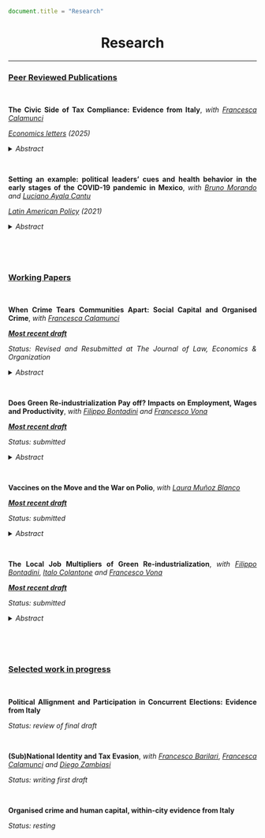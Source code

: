 ```js
document.title = "Research"
```

<div align="center">
# Research 
<div>


****

<div align="justify">

### <ins> Peer Reviewed Publications </ins>

<br />


**The Civic Side of Tax Compliance: Evidence from Italy**, *with* <a href="https://sites.google.com/view/francescacalamunci/home?authuser=0" target="_blank">*Francesca Calamunci*</a>

<a href="https://www.sciencedirect.com/science/article/abs/pii/S0165176525001831" target="_blank">*Economics letters*</a> *(2025)*

<details close>
<summary>*Abstract*</summary> This study validates TV fee compliance as a proxy for civic capital in Italy. Using municipality-level
data, we show that it strongly correlates with traditional social capital measures such as voluntary
associations, referenda, and European elections turnout. The analysis confirms its reliability both at
municipal and provincial levels. TV fee compliance provides a scalable, objective, and timely indicator,
particularly useful for researchers to examine the socio-economic dynamics of civic capital and its
implications for institutional performance and economic development.
</details>

<br />

**Setting an example: political leaders’ cues and health behavior in the early stages of the COVID-19 pandemic in Mexico**, *with* <a href="https://sites.google.com/view/brunomorando/home" target="_blank">*Bruno Morando*</a> *and* <a href="https://www.udlap.mx/ofertaacademica/profesores.aspx?cveCarrera=LEC&profesor=0024068&extracto=1" target="_blank">*Luciano Ayala Cantu*</a>

<a href="https://onlinelibrary.wiley.com/doi/10.1111/lamp.12223" target="_blank">*Latin American Policy*</a> *(2021)*

<details close>
<summary>*Abstract*</summary> How do political leaders’ cues affect citizen behavior regarding a new and complex issue? We address this question in the context of the early stages of the Covid‐19 pandemic in Mexico, using electoral outcomes and municipal‐level mobility data from Facebook's Movement Range Maps. In March 2020, Mexico's president downplayed constantly the severity of the coming health crisis by continuing his political rallies throughout the country and encouraging people to leave their homes. Using an event‐study analysis, we find that, after the first press conference where his government declared mobility restrictions were not yet necessary, on March 13, citizens’ geographic mobility in pro‐government municipalities was higher than in cities where support for the president was less strong. Our results are robust to several specifications and definitions of political support. Moreover, we find evidence that our results are driven by cities with higher media penetration, which implies that they can be attributed to people's reactions to the president's cues rather than to systematic differences in the preferences of his supporters.
</details>

<br />


<br />


### <ins> Working Papers </ins>

<br />


**When Crime Tears Communities Apart: Social Capital and Organised Crime**, 
*with* <a href="https://sites.google.com/view/francescacalamunci/home?authuser=0" target="_blank">*Francesca Calamunci*</a>

*<a href="https://papers.ssrn.com/sol3/papers.cfm?abstract_id=4431634" target="_blank">**Most recent draft**</a>*

*Status: Revised and Resubmitted at The Journal of Law, Economics & Organization*

<details close>
<summary>*Abstract*</summary> What is the long-term effect of organised crime presence on civic capital? By leveraging novel tax compliance and organised crime data, this study investigates this question within the Italian landscape. We exploit the forced resettlement law that compelled organised crime members living in the South of Italy to resettle in the Centre-North area of the country. Employing difference-in-differences reduced form and two-stage least squares estimation strategies, estimates reveal that sustained exposure to mafia presence reduces TV tax compliance. Exploring possible mechanisms, we find that municipalities exposed to the forced resettlement laws show more firms in strategic sectors for organised crime infiltration, and more episodes of extortion and labour racketeering. Moreover, heterogeneous analysis shows that municipalities with a younger population, less home ownership, and more readership drive the main effects, while provincial migration does not. 
</details>

<br />


**Does Green Re-industrialization Pay off? Impacts on Employment, Wages and Productivity**, *with* <a href="https://sites.google.com/view/fbontadini/home" target="_blank">*Filippo Bontadini*</a> *and* <a href="https://sites.google.com/view/francescovona/home" target="_blank">*Francesco Vona*</a>   

*<a href="https://feem-media.s3.eu-central-1.amazonaws.com/wp-content/uploads/NDL2024-23-1.pdf" target="_blank">**Most recent draft**</a>*

*Status: submitted*

<details close>
<summary> *Abstract* </summary> What are the consequences of green industrialization on the labour market and industry dynamics? This paper tackles and quantifies this question by employing observable and reliable data on green manufacturing production for an extensive set of EU countries and 4-digit manufacturing industries for over a decade. First, at a descriptive level, this paper documents that green production is mostly concentrated in a few countries and industries. Moreover, potentially green industries outperform the others in terms of employment, average wages, value added and productivity. Second, when controlling for other drivers of the labour market and industry dynamics in the econometric analysis, it finds that employment and value added grow faster in potentially green sectors, particularly at the intensive margin. In contrast, average wages and labour productivity remain unchanged. Then, to purge the analysis from possible endogeneity, this paper employs two shift-share instruments. These econometric exercises corroborate the previous findings. An increase in 1 million€ of sold green production is associated with an increase of 0.03% in employment and value added, respectively. The analysis is extended with different heterogeneity exercises and robustness checks.
</details>

<br />

**Vaccines on the Move and the War on Polio**, *with* <a href="https://sites.google.com/view/lauramunozblanco/home?authuser=0" target="_blank">*Laura Muñoz Blanco*</a>

*<a href="https://exetereconomics.github.io/RePEc/dpapers/DP2403.pdf" target="_blank">**Most recent draft**</a>*

*Status: submitted*

<details close>
<summary>*Abstract*</summary> The rising number of refugees and internally displaced people (IDPs) presents new challenges for vaccine distribution and the spread of diseases. How do forcibly displaced population inflows affect infectious diseases incidence in host communities? Can a policy intervention that vaccinates children during their migration mitigate the impacts? To answer these questions, we examine the Pakistani mass internal displacement from the conflict-affected Federally Administered Tribal Areas in 2008. Using a difference-in-differences approach, we compare new polio cases in districts near and far from the conflict zone before and after 2008. The spatial distribution of districts relative to the historical region of Pashtunistan allows us to design a sample of comparable units. We show that a standard deviation increase in predicted IDP inflow leads to a rise in the new polio cases per 100,000 inhabitants. Poorer vaccination levels among IDP compared to native children in host communities are one of the main mechanisms. Implementing a vaccination policy targeting IDP children during their migration journey helps bridge the vaccination gap, with important welfare implications. 
</details>

<br />

**The Local Job Multipliers of Green Re-industrialization**, *with* <a href="https://sites.google.com/view/fbontadini/home" target="_blank">*Filippo Bontadini*</a>, <a href="https://sites.google.com/view/italocolantone/home?authuser=0" target="_blank">*Italo Colantone*</a> *and* <a href="https://sites.google.com/view/francescovona/home" target="_blank">*Francesco Vona*</a>   

*<a href="https://feem-media.s3.eu-central-1.amazonaws.com/wp-content/uploads/NDL2025-13.pdf" target="_blank">**Most recent draft**</a>*

*Status: submitted*

<details close>
<summary>*Abstract*</summary> What are the job multipliers of the green industrialization? We tackle this question within EU regions over the period 2003-2017, building a novel measure of green manufacturing penetration that combines green production and regional employment data. We estimate local job multipliers of green penetration in a long-difference model, using a shift-share instrument that exploits plausibly exogenous changes in non-EU green innovation. We find that a 3-years change in green penetration per worker increases the employment-to-active population ratio by 0.11 pp. The effect is: persistent both in manufacturing and outside manufacturing; halved by agglomeration effects that increase the labour market tightness; stronger for  workers with high and low-education; and present also in regions specialized in polluting industries. When focusing on large shocks in a staggered DiD design, we find ten times larger effects, particularly in earlier periods.
</details>

<br />

<br />

### <ins> Selected work in progress </ins>

<br />

**Political Allignment and Participation in Concurrent Elections: Evidence from Italy** 

*Status: review of final draft*


<br />

**(Sub)National Identity and Tax Evasion**, *with* <a href="https://sites.google.com/view/francesco-barilari/home" target="_blank">*Francesco Barilari*</a>, <a href="https://sites.google.com/view/francescacalamunci/home" target="_blank">*Francesca Calamunci*</a> *and* <a href="https://sites.google.com/view/diegozambiasi/home" target="_blank">*Diego Zambiasi*</a>

*Status: writing first draft*

<br />

**Organised crime and human capital, within-city evidence from Italy** 

*Status: resting*


